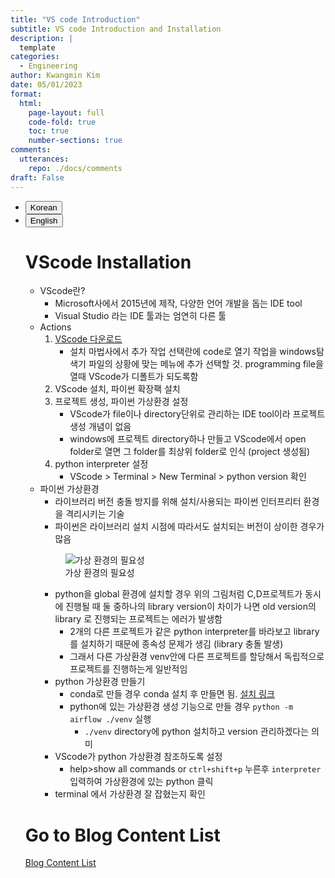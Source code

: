 ```yaml
---
title: "VS code Introduction"
subtitle: VS code Introduction and Installation
description: |
  template
categories:
  - Engineering
author: Kwangmin Kim
date: 05/01/2023
format: 
  html:
    page-layout: full
    code-fold: true
    toc: true
    number-sections: true
comments: 
  utterances: 
    repo: ./docs/comments
draft: False
---
```


<ul class="nav nav-pills" id="language-tab" role="tablist">
  <li class="nav-item" role="presentation">
    <button class="nav-link active" id="Korean-tab" data-bs-toggle="tab" data-bs-target="#Korean" type="button" role="tab" aria-controls="Korean" aria-selected="true">Korean</button>
  </li>
  <li class="nav-item" role="presentation">
    <button class="nav-link" id="English-tab" data-bs-toggle="tab" data-bs-target="#English" type="button" role="tab" aria-controls="knitr" aria-selected="false">English</button>
  </li>

<div class="tab-content" id="language-tabcontent">

<div class="tab-pane fade  show active" id="Korean" role="tabpanel" aria-labelledby="Korean-tab">

::: {#Korean .tab-pane .fade .show .active role="tabpanel" aria-labelledby="Korean-tab"}

# VScode Installation

* VScode란?
    - Microsoft사에서 2015년에 제작, 다양한 언어 개발을 돕는 IDE tool
    - Visual Studio 라는 IDE 툴과는 엄연히 다른 툴
* Actions
    1. [VScode 다운로드](https://code.visualstudio.com/download)
        * 설치 마법사에서 추가 작업 선택란에 code로 열기 작업을 windows탐색기 파일의 상황에 맞는 메뉴에 추가 선택할 것. programming file을 열때 VScode가 디폴트가 되도록함
    2. VScode 설치, 파이썬 확장팩 설치
    3. 프로젝트 생성, 파이썬 가상환경 설정
        * VScode가 file이나 directory단위로 관리하는 IDE tool이라 프로젝트 생성 개념이 없음
        * windows에 프로젝트 directory하나 만들고 VScode에서 open folder로 열면 그 folder를 최상위 folder로 인식 (project 생성됨)
    4. python interpreter 설정
        * VScode > Terminal > New Terminal > python version 확인
* 파이썬 가상환경
    - 라이브러리 버전 충돌 방지를 위해 설치/사용되는 파이썬 인터프리터 환경을 격리시키는 기술
    - 파이썬은 라이브러리 설치 시점에 따라서도 설치되는 버전이 상이한 경우가 많음

    ![가상 환경의 필요성](../../../../../images/airflow/virtual-environment.PNG)

    - python을 global 환경에 설치할 경우 위의 그림처럼 C,D프로젝트가 동시에 진행될 때 둘 중하나의 library version이 차이가 나면 old version의 library 로 진행되는 프로젝트는 에러가 발생함 
        - 2개의 다른 프로젝트가 같은 python interpreter를 바라보고 library를 설치하기 때문에 종속성 문제가 생김 (library 충돌 발생)
        - 그래서 다른 가상환경 venv안에 다른 프로젝트를 할당해서 독립적으로 프로젝트를 진행하는게 일반적임
    - python 가상환경 만들기
        - conda로 만들 경우 conda 설치 후 만들면 됨. [설치 링크](https://github.com/conda-forge/miniforge)
        - python에 있는 가상환경 생성 기능으로 만들 경우 `python -m airflow ./venv` 실행
            * `./venv` directory에 python 설치하고 version 관리하겠다는 의미
    - VScode가 python 가상환경 참조하도록 설정
        *  help>show all commands or `ctrl+shift+p` 누른후 `interpreter` 입력하여 가상환경에 있는 python 클릭
    - terminal 에서 가상환경 잘 잡혔는지 확인


:::
</div>

<div class="tab-pane fade" id="English" role="tabpanel" aria-labelledby="English-tab">

::: {#English .tab-pane .fade role="tabpanel" aria-labelledby="English-tab"}

:::


</div>


# Go to Blog Content List

[Blog Content List](../../content_list.qmd)